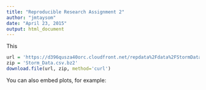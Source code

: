 ```yaml
---
title: "Reproducible Research Assignment 2"
author: "jmtaysom"
date: "April 23, 2015"
output: html_document
---
```


This 

```r
url = 'https://d396qusza40orc.cloudfront.net/repdata%2Fdata%2FStormData.csv.bz2'
zip = 'Storm_Data.csv.bz2'
download.file(url, zip, method='curl')

```

You can also embed plots, for example:

```r

```


